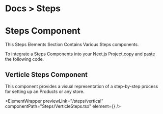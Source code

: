 
<h1 className="text-gray-200 text-[14px] mt-3 ">
  <span className="text-gray-500 ">Docs ></span> Steps
</h1>

# Steps Component

This Steps Elements Section Contains Various Steps components.

To integrate a Steps Components into your Next.js Project,copy and paste the following code.

## Verticle Steps Component

This component provides a visual representation of a step-by-step process for setting up an Products or any store.

<ElementWrapper
  previewLink="/steps/vertical"
  componentPath="Steps/VerticleSteps.tsx"
  element={<VerticleSteps />}
/>
